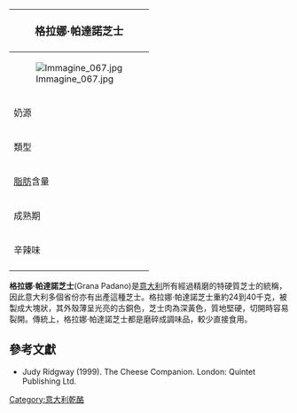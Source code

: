 {{noteTA
|G1=Food
}}
{| class="infobox bordered" style="align: right; width: 20em; font-size: 90%; text-align: left; float: right;" cellpadding="3"
|-
! colspan=2 bgcolor="#FFCCAA" style="font-size: 120%; text-align: center;" |'''格拉娜·帕達諾芝士'''
|-----
|colspan=2|[[File:Immagine_067.jpg|center]]
|-----
| 奶源|| [[牛奶|牛奶]]
|-----
| 類型 ||特硬質
|-----
| [[脂肪|脂肪]]含量 || 32%
|-----
| 成熟期 || 6個月
|-----
| 辛辣味 ||中等到強烈
|-
|}

'''格拉娜·帕達諾芝士'''(Grana Padano)是[[意大利|意大利]]所有經過精磨的特硬質芝士的統稱，因此意大利多個省份亦有出產這種芝士。格拉娜·帕達諾芝士重約24到40千克，被製成大塊狀，其外殼薄呈光亮的古銅色，芝士肉為深黃色，質地堅硬，切開時容易裂開。傳統上，格拉娜·帕達諾芝士都是磨碎成調味品，較少直接食用。

== 參考文獻 ==
* Judy Ridgway (1999). The Cheese Companion. London: Quintet Publishing Ltd.

[[Category:意大利乾酪|Category:意大利乾酪]]